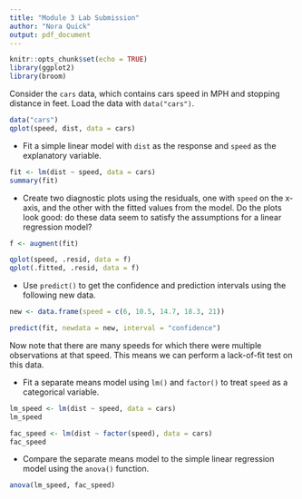 ```yaml
---
title: "Module 3 Lab Submission"
author: "Nora Quick"
output: pdf_document
---
```


```r
knitr::opts_chunk$set(echo = TRUE)
library(ggplot2)
library(broom)
```

Consider the `cars` data, which contains cars speed in MPH and stopping distance in feet. Load the data with `data("cars")`.

```r
data("cars")
qplot(speed, dist, data = cars)
```

* Fit a simple linear model with `dist` as the response and `speed` as the explanatory variable.

```r
fit <- lm(dist ~ speed, data = cars)
summary(fit)
```


* Create two diagnostic plots using the residuals, one with `speed` on the x-axis, and the other with the fitted values from the model. Do the plots look good: do these data seem to satisfy the assumptions for a linear regression model?

```r
f <- augment(fit)

qplot(speed, .resid, data = f)
qplot(.fitted, .resid, data = f)
```


* Use `predict()` to get the confidence and prediction intervals using the following new data.

```r
new <- data.frame(speed = c(6, 10.5, 14.7, 18.3, 21))

predict(fit, newdata = new, interval = "confidence")
```

Now note that there are many speeds for which there were multiple observations at that speed.  This means we can perform a lack-of-fit test on this data.  

* Fit a separate means model using `lm()` and `factor()` to treat `speed` as a categorical variable.

```r
lm_speed <- lm(dist ~ speed, data = cars)
lm_speed

fac_speed <- lm(dist ~ factor(speed), data = cars)
fac_speed
```

* Compare the separate means model to the simple linear regression model using the `anova()` function. 

```r
anova(lm_speed, fac_speed)
```



